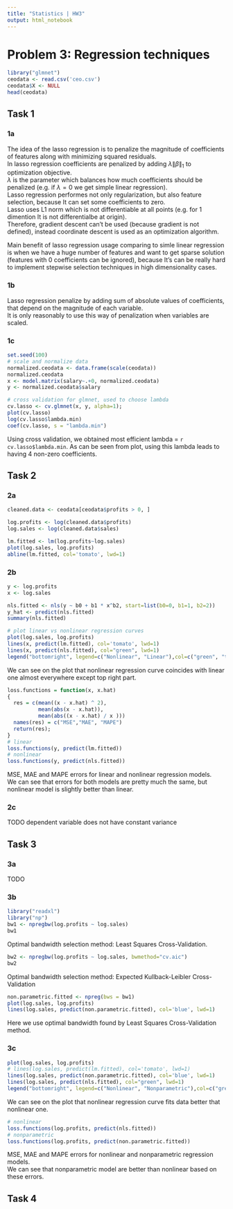 ```yaml
---
title: "Statistics | HW3"
output: html_notebook
---
```



# Problem 3: Regression techniques

```r
library("glmnet")
ceodata <- read.csv('ceo.csv')
ceodata$X <- NULL
head(ceodata)
```

## Task 1


### 1a
The idea of the lasso regression is to penalize the magnitude of coefficients of features along with minimizing squared residuals.  
In lasso regression coefficients are penalized by adding ${\lambda\|\beta \|_{1}}$ to optimization objective.  
${\lambda}$ is the parameter which balances how much coefficients should be penalized (e.g. if ${\lambda = 0}$ we get simple linear regression).  
Lasso regression performes not only regularization, but also feature selection, because It can set some coefficients to zero.  
Lasso uses L1 norm which is not differentiable at all points (e.g. for 1 dimention It is not differentialbe at origin).  
Therefore, gradient descent can't be used (because gradient is not defined), instead coordinate descent is used as an optimization algorithm.  
  
Main benefit of lasso regression usage comparing to simle linear regression is when we have a huge number of features and want to get sparse solution (features with 0 coefficients can be ignored), because It's can be really hard to implement stepwise selection techniques in high dimensionality cases.

### 1b 
Lasso regression penalize by adding sum of absolute values of coefficients, that depend on the magnitude of each variable.  
It is only reasonably to use this way of penalization when variables are scaled.

### 1c
```r
set.seed(100)
# scale and normalize data
normalized.ceodata <- data.frame(scale(ceodata))
normalized.ceodata
x <- model.matrix(salary~.+0, normalized.ceodata)
y <- normalized.ceodata$salary

# cross validation for glmnet, used to choose lambda
cv.lasso <- cv.glmnet(x, y, alpha=1);
plot(cv.lasso)
log(cv.lasso$lambda.min)
coef(cv.lasso, s = "lambda.min")
```
Using cross validation, we obtained most efficient lambda = `r cv.lasso$lambda.min`.
As can be seen from plot, using this lambda leads to having 4 non-zero coefficients.

## Task 2


### 2a
```r
cleaned.data <- ceodata[ceodata$profits > 0, ]

log.profits <- log(cleaned.data$profits)
log.sales <- log(cleaned.data$sales)

lm.fitted <- lm(log.profits~log.sales)
plot(log.sales, log.profits)
abline(lm.fitted, col='tomato', lwd=1)
```


### 2b
```r
y <- log.profits
x <- log.sales

nls.fitted <- nls(y ~ b0 + b1 * x^b2, start=list(b0=0, b1=1, b2=2))
y_hat <- predict(nls.fitted)
summary(nls.fitted)

```

```r
# plot linear vs nonlinear regression curves
plot(log.sales, log.profits)
lines(x, predict(lm.fitted), col='tomato', lwd=1)
lines(x, predict(nls.fitted), col="green", lwd=1)
legend("bottomright", legend=c("Nonlinear", "Linear"),col=c("green", "tomato"), lwd=1)
```
We can see on the plot that nonlinear regression curve coincides with linear one almost everywhere except  top right part.  

```r
loss.functions = function(x, x.hat)
{
  res = c(mean((x - x.hat) ^ 2), 
          mean(abs(x - x.hat)), 
          mean(abs((x - x.hat) / x )))
  names(res) = c("MSE","MAE", "MAPE")
  return(res);
}
# linear
loss.functions(y, predict(lm.fitted))
# nonlinear
loss.functions(y, predict(nls.fitted))
```
MSE, MAE and MAPE errors for linear and nonlinear regression models.  
We can see that errors for both models are pretty much the same, but nonlinear model is slightly better than linear.  

### 2c
TODO
dependent variable does not have constant variance


## Task 3

### 3a
TODO

### 3b

```r
library("readxl")
library("np")
bw1 <- npregbw(log.profits ~ log.sales)
bw1
```
Optimal bandwidth selection method: Least Squares Cross-Validation.

```r
bw2 <- npregbw(log.profits ~ log.sales, bwmethod="cv.aic")
bw2
```
Optimal bandwidth selection method: Expected Kullback-Leibler Cross-Validation



```r
non.parametric.fitted <- npreg(bws = bw1)
plot(log.sales, log.profits)
lines(log.sales, predict(non.parametric.fitted), col='blue', lwd=1)
```
Here we use optimal bandwidth found by Least Squares Cross-Validation method.

### 3c
```r
plot(log.sales, log.profits)
# lines(log.sales, predict(lm.fitted), col='tomato', lwd=1)
lines(log.sales, predict(non.parametric.fitted), col='blue', lwd=1)
lines(log.sales, predict(nls.fitted), col="green", lwd=1)
legend("bottomright", legend=c("Nonlinear", "Nonparametric"),col=c("green", "blue"), lwd=1)
```
We can see on the plot that nonlinear regression curve fits data better that nonlinear one.  


```r
# nonlinear
loss.functions(log.profits, predict(nls.fitted))
# nonparametric
loss.functions(log.profits, predict(non.parametric.fitted))

```
MSE, MAE and MAPE errors for nonlinear and nonparametric regression models.  
We can see that nonparametric model are better than nonlinear based on these errors.

## Task 4
